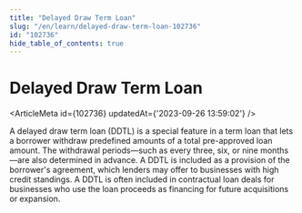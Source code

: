 ```yaml
---
title: "Delayed Draw Term Loan"
slug: "/en/learn/delayed-draw-term-loan-102736"
id: "102736"
hide_table_of_contents: true
---
```



# Delayed Draw Term Loan

<ArticleMeta id={102736} updatedAt={'2023-09-26 13:59:02'} />
<div className='border-solid border-b border-t-0 my-4 border-[var(--ifm-color-gray-300)]' />

A delayed draw term loan (DDTL) is a special feature in a term loan that lets a borrower withdraw predefined amounts of a total pre-approved loan amount. The withdrawal periods—such as every three, six, or nine months—are also determined in advance. A DDTL is included as a provision of the borrower's agreement, which lenders may offer to businesses with high credit standings. A DDTL is often included in contractual loan deals for businesses who use the loan proceeds as financing for future acquisitions or expansion.
